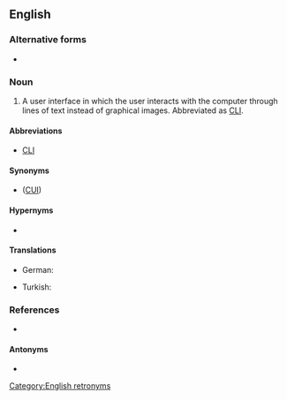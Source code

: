 {{also|command-line interface}}

==English==

===Alternative forms===
* {{l|en|command-line interface}}

===Noun===
{{en-noun|head=[[command line]] [[interface]]}}

# {{lb|en|computing}} A user interface in which the user interacts with the computer through lines of text instead of graphical images. Abbreviated as [[CLI]].

====Abbreviations====
* [[CLI]]

====Synonyms====
* {{l|en|character user interface}} ([[CUI]])

====Hypernyms====
* {{l|en|interface}}

====Translations====
{{trans-top}}
* German: {{t+|de|Kommandozeile|f}}
{{trans-mid}}
* Turkish: {{t|tr|komut satırı}}
{{trans-bottom}}

===References===
* {{pedia}}

====Antonyms====
* {{l|en|graphical user interface}}

[[Category:English retronyms]]